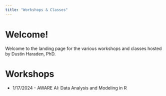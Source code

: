 ```yaml
---
title: "Workshops & Classes"
---
```


# Welcome!

Welcome to the landing page for the various workshops and classes hosted by Dustin Haraden, PhD.

# Workshops

-   1/17/2024 - AWARE AI: Data Analysis and Modeling in R
